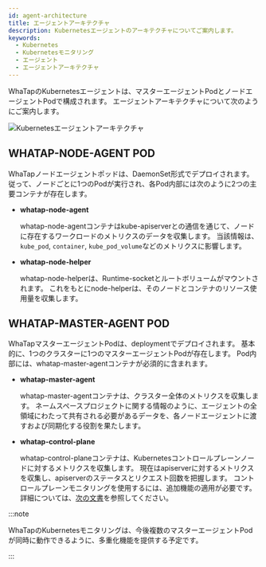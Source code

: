 ```yaml
---
id: agent-architecture
title: エージェントアーキテクチャ
description: Kubernetesエージェントのアーキテクチャについてご案内します。
keywords:
  - Kubernetes
  - Kubernetesモニタリング
  - エージェント
  - エージェントアーキテクチャ
---
```


WhaTapのKubernetesエージェントは、マスターエージェントPodとノードエージェントPodで構成されます。 エージェントアーキテクチャについて次のようにご案内します。

![Kubernetesエージェントアーキテクチャ](/img/k8s-agent-archi.png)

## WHATAP-NODE-AGENT POD

WhaTapノードエージェントポッドは、DaemonSet形式でデプロイされます。 従って、ノードごとに1つのPodが実行され、各Pod内部には次のように2つの主要コンテナが存在します。

- **whatap-node-agent**

  whatap-node-agentコンテナはkube-apiserverとの通信を通じて、ノードに存在するワークロードのメトリクスのデータを収集します。 当該情報は、`kube_pod`, `container`, `kube_pod_volume`などのメトリクスに影響します。

- **whatap-node-helper**

  whatap-node-helperは、Runtime-socketとルートボリュームがマウントされます。 これをもとにnode-helperは、そのノードとコンテナのリソース使用量を収集します。

## WHATAP-MASTER-AGENT POD

WhaTapマスターエージェントPodは、deploymentでデプロイされます。 基本的に、1つのクラスターに1つのマスターエージェントPodが存在します。 Pod内部には、whatap-master-agentコンテナが必須的に含まれます。

- **whatap-master-agent**

  whatap-master-agentコンテナは、クラスター全体のメトリクスを収集します。 ネームスペースプロジェクトに関する情報のように、エージェントの全領域にわたって共有される必要があるデータを、各ノードエージェントに渡すおよび同期化する役割を果たします。 

- **whatap-control-plane**

  whatap-control-planeコンテナは、Kubernetesコントロールプレーンノードに対するメトリクスを収集します。 現在はapiserverに対するメトリクスを収集し、apiserverのステータスとリクエスト回数を把握します。 コントロールプレーンモニタリングを使用するには、追加機能の適用が必要です。 詳細については、[次の文書](https://docs.whatap.io/kubernetes/kube-apiserver-dashboard)を参照してください。

:::note 

WhaTapのKubernetesモニタリングは、今後複数のマスターエージェントPodが同時に動作できるように、多重化機能を提供する予定です。

:::
